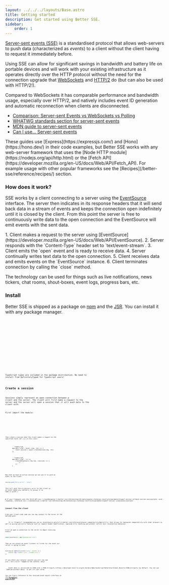 ```yaml
---
layout: ../../../layouts/Base.astro
title: Getting started
description: Get started using Better SSE.
sidebar:
    order: 1
---
```



[Server-sent events (SSE)](https://developer.mozilla.org/en-US/docs/Web/API/Server-sent_events) is a standardised protocol that allows web-servers to push data (characterized as _events_) to a client without the client having to request it immediately before.

Using SSE can allow for significant savings in bandwidth and battery life on portable devices and will work with your existing infrastructure as it operates directly over the HTTP protocol without the need for the connection upgrade that [WebSockets](https://developer.mozilla.org/en-US/docs/Web/API/WebSockets_API) and [HTTP/2](https://developer.mozilla.org/en-US/docs/Glossary/HTTP_2) do (but can also be used with HTTP/2!).

Compared to WebSockets it has comparable performance and bandwidth usage, especially over HTTP/2, and natively includes event ID generation and automatic reconnection when clients are disconnected.

* [Comparison: Server-sent Events vs WebSockets vs Polling](https://medium.com/dailyjs/a-comparison-between-websockets-server-sent-events-and-polling-7a27c98cb1e3)
* [WHATWG standards section for server-sent events](https://html.spec.whatwg.org/multipage/server-sent-events.html)
* [MDN guide to server-sent events](https://developer.mozilla.org/en-US/docs/Web/API/Server-sent_events)
* [Can I use... Server-sent events](https://caniuse.com/eventsource)

<Aside title="Use your own framework">
    These guides use [Express](https://expressjs.com/) and [Hono](https://hono.dev/) in their code examples, but Better SSE works with any web-server framework that uses the [Node HTTP module](https://nodejs.org/api/http.html) or the [Fetch API](https://developer.mozilla.org/en-US/docs/Web/API/Fetch_API). For example usage with other popular frameworks see the [Recipes](/better-sse/reference/recipes/) section.
</Aside>

### How does it work?

SSE works by a client connecting to a server using the [EventSource](https://developer.mozilla.org/en-US/docs/Web/API/EventSource) interface. The server then indicates in its response headers that it will send back data in a stream of events and keeps the connection open indefinitely until it is closed by the client. From this point the server is free to continuously write data to the open connection and the EventSource will emit events with the sent data.

<Steps>
    1. Client makes a request to the server using [EventSource](https://developer.mozilla.org/en-US/docs/Web/API/EventSource).
    2. Server responds with the `Content-Type` header set to `text/event-stream`.
    3. Client emits the `open` event and is ready to receive data.
    4. Server continually writes text data to the open connection.
    5. Client receives data and emits events on the `EventSource` instance.
    6. Client terminates connection by calling the `close` method.
</Steps>

The technology can be used for things such as live notifications, news tickers, chat rooms, shout-boxes, event logs, progress bars, etc.

### Install

Better SSE is shipped as a package on [npm](https://www.npmjs.com/package/better-sse) and the [JSR](https://jsr.io/@mwid/better-sse). You can install it with any package manager.

<Tabs>
    <TabItem label="npm">
        <Code code={`npm install better-sse`} lang="shellscript" />
    </TabItem>
    <TabItem label="Yarn">
        <Code code={`yarn add better-sse`} lang="shellscript" />
    </TabItem>
    <TabItem label="pnpm">
        <Code code={`pnpm add better-sse`} lang="shellscript" />
    </TabItem>
    <TabItem label="Bun">
        <Code code={`bun add better-sse`} lang="shellscript" />
    </TabItem>
    <TabItem label="Deno">
        <Code code={`deno install jsr:@mwid/better-sse`} lang="shellscript" />
    </TabItem>
</Tabs>

TypeScript types are included in the package distribution. No need to install from DefinitelyTyped for TypeScript users!

## Create a session

*Sessions* simply represent an open connection between a client and the server. The client will first make a request to the server and the server will open a session that it will push data to the client with.

First import the module:

<Tabs>
    <TabItem label="ESModules / TypeScript">
        <Code code={`import { createSession } from "better-sse"`} lang="typescript" />
    </TabItem>
    <TabItem label="CommonJS">
        <Code code={`const { createSession } = require("better-sse")`} lang="javascript" />
    </TabItem>
</Tabs>

Then create a session when the client makes a request on the specified route (`GET /sse` in this case):

<Tabs syncKey="framework">
    <TabItem label="Express">
        ```typescript
        app.get("/sse", async (req, res) => {
            const session = await createSession(req, res)
        })
        ```
    </TabItem>
    <TabItem label="Hono">
        ```typescript
        app.get("/sse", (c) => 
            createResponse(c.req.raw, (session) => {
                // ...
            })
        )
        ```
    </TabItem>
</Tabs>

Now that we have an active session we can use it to *push* an event to the client:

```typescript
session.push("Hello world!", "ping")
```

This will push the string `Hello world!` to the client as an event named `ping` (defaults to `message` if no name is given.)

<Aside title="createSession or createResponse?">
    <details>
        <summary>If your framework uses the Fetch API use [`createResponse`](/better-sse/reference/api/#createresponse-stateargs-constructorparameterstypeof-session-callback-session-sessionstate--void--response), otherwise use [`createSession`](/better-sse/reference/api/#createsession-stateargs-constructorparameterstypeof-session--promisesessionstate)</summary>

        After creating a session we must wait for the underlying connection to be initialized before we can begin pushing events to it.

        When using the Node [HTTP/1](https://nodejs.org/api/http.html) or [HTTP/2](https://nodejs.org/api/http2.html#compatibility-api) APIs we can flush the response headers and any other preamble data ahead of time and thus immediately begin pushing events to the session:

        ```typescript
        // Express uses the Node HTTP/1 API
        app.get("/sse", async (req, res) => {
            const session = await createSession(req, res)
            session.push("Hello world!")
        })
        ```

        When using a [Fetch](https://developer.mozilla.org/en-US/docs/Web/API/Fetch_API)-based framework, however, we must first return a [`Response`](https://developer.mozilla.org/en-US/docs/Web/API/Response) object from our route handler for the session to able to connect and send data.

        We can either do this manually:

        ```typescript
        // Hono uses the Fetch API
        app.get("/sse", async (c) => {
            const session = await createSession(c.req.raw)

            session.addListener("connected", () => {
                session.push("Hello world!")
            })

            return session.getResponse()
        })
        ```

        Or use the shorthand [`createResponse`](/better-sse/reference/api/#createresponse-stateargs-constructorparameterstypeof-session-callback-session-sessionstate--void--response) utility function:

        ```typescript
        app.get("/sse", (c) => 
            createResponse(c.req.raw, (session) => {
                session.push("Hello world!")
            })
        )
        ```

        The previous two code snippets are equivalent.
    </details>
</Aside>

### Connect from the client

From your client-side code you can now connect to the server at the defined path.

<Aside type="tip">
    It is **highly** recommended you use an [EventSource polyfill](/better-sse/reference/browser-compatibility/#polyfills) that allows for backwards compatibility with older browsers as well as giving you extra features such as request header modification, improved error handling and greater control over reconnection behaviour.
</Aside>

First we open a connection to the server to begin receiving events:

```javascript
const eventSource = new EventSource("/sse")
```

Then we can attach an event listener to listen for the event our server is going to send:

```javascript
eventSource.addEventListener("ping", (event) => {
	console.log(`${event.type} | ${event.data}`)
})
```

If you check your browser console you will now see `ping | "Hello world!"` logged to the console. Easy!

<Aside>
    Event data is serialized to JSON with [`JSON.stringify`](https://developer.mozilla.org/en-US/docs/Web/JavaScript/Reference/Global_Objects/JSON/stringify) by default. You can use `JSON.parse(event.data)` to get its real value.
</Aside>

You can find a reference to the received event object interface on the [`MessageEvent` page on MDN](https://developer.mozilla.org/en-US/docs/Web/API/EventSource/message_event).

<LinkCard title="Examples" description="See the full code from this guide and other demo projects using Better SSE." href="https://github.com/MatthewWid/better-sse/tree/master/examples" />
